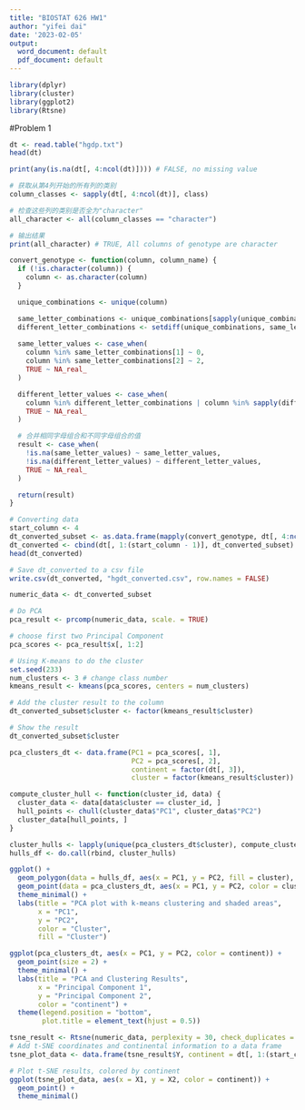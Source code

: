 ---
title: "BIOSTAT 626 HW1"
author: "yifei dai"
date: '2023-02-05'
output:
  word_document: default
  pdf_document: default
---

```{r}
library(dplyr)
library(cluster)
library(ggplot2)
library(Rtsne)
```


#Problem 1
```{r}
dt <- read.table("hgdp.txt")
head(dt)
```

```{r}
print(any(is.na(dt[, 4:ncol(dt)]))) # FALSE, no missing value

# 获取从第4列开始的所有列的类别
column_classes <- sapply(dt[, 4:ncol(dt)], class)

# 检查这些列的类别是否全为"character"
all_character <- all(column_classes == "character")

# 输出结果
print(all_character) # TRUE, All columns of genotype are character
```

```{r}
convert_genotype <- function(column, column_name) {
  if (!is.character(column)) {
    column <- as.character(column)
  }

  unique_combinations <- unique(column)

  same_letter_combinations <- unique_combinations[sapply(unique_combinations, function(x) substr(x, 1, 1) == substr(x, 2, 2))]
  different_letter_combinations <- setdiff(unique_combinations, same_letter_combinations)
  
  same_letter_values <- case_when(
    column %in% same_letter_combinations[1] ~ 0,
    column %in% same_letter_combinations[2] ~ 2,
    TRUE ~ NA_real_
  )

  different_letter_values <- case_when(
    column %in% different_letter_combinations | column %in% sapply(different_letter_combinations, function(x) paste(rev(unlist(strsplit(x, ""))), collapse = "")) ~ 1,
    TRUE ~ NA_real_
  )

  # 合并相同字母组合和不同字母组合的值
  result <- case_when(
    !is.na(same_letter_values) ~ same_letter_values,
    !is.na(different_letter_values) ~ different_letter_values,
    TRUE ~ NA_real_
  )

  return(result)
}
```

```{r}
# Converting data
start_column <- 4
dt_converted_subset <- as.data.frame(mapply(convert_genotype, dt[, 4:ncol(dt)], colnames(dt)[4:ncol(dt)], SIMPLIFY = FALSE))
dt_converted <- cbind(dt[, 1:(start_column - 1)], dt_converted_subset)
head(dt_converted)

# Save dt_converted to a csv file
write.csv(dt_converted, "hgdt_converted.csv", row.names = FALSE)
```

```{r}
numeric_data <- dt_converted_subset

# Do PCA
pca_result <- prcomp(numeric_data, scale. = TRUE)

# choose first two Principal Component
pca_scores <- pca_result$x[, 1:2]

# Using K-means to do the cluster
set.seed(233) 
num_clusters <- 3 # change class number
kmeans_result <- kmeans(pca_scores, centers = num_clusters)

# Add the cluster result to the column
dt_converted_subset$cluster <- factor(kmeans_result$cluster)

# Show the result
dt_converted_subset$cluster

pca_clusters_dt <- data.frame(PC1 = pca_scores[, 1], 
                              PC2 = pca_scores[, 2], 
                              continent = factor(dt[, 3]),
                              cluster = factor(kmeans_result$cluster))
```

```{r}
compute_cluster_hull <- function(cluster_id, data) {
  cluster_data <- data[data$cluster == cluster_id, ]
  hull_points <- chull(cluster_data$"PC1", cluster_data$"PC2")
  cluster_data[hull_points, ]
}

cluster_hulls <- lapply(unique(pca_clusters_dt$cluster), compute_cluster_hull, data = pca_clusters_dt)
hulls_df <- do.call(rbind, cluster_hulls)

ggplot() +
  geom_polygon(data = hulls_df, aes(x = PC1, y = PC2, fill = cluster), alpha = 0.2) +
  geom_point(data = pca_clusters_dt, aes(x = PC1, y = PC2, color = cluster)) +
  theme_minimal() +
  labs(title = "PCA plot with k-means clustering and shaded areas",
       x = "PC1",
       y = "PC2",
       color = "Cluster",
       fill = "Cluster")

```

```{r}
ggplot(pca_clusters_dt, aes(x = PC1, y = PC2, color = continent)) +
  geom_point(size = 2) +
  theme_minimal() +
  labs(title = "PCA and Clustering Results",
       x = "Principal Component 1",
       y = "Principal Component 2",
       color = "continent") +
  theme(legend.position = "bottom",
        plot.title = element_text(hjust = 0.5))

```
```{r}
tsne_result <- Rtsne(numeric_data, perplexity = 30, check_duplicates = FALSE)
# Add t-SNE coordinates and continental information to a data frame
tsne_plot_data <- data.frame(tsne_result$Y, continent = dt[, 1:(start_column - 1)])

# Plot t-SNE results, colored by continent
ggplot(tsne_plot_data, aes(x = X1, y = X2, color = continent)) +
  geom_point() +
  theme_minimal()
```
